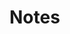

<DocsSEO
  title="Notes"
  description="Take and organize notes within your research projects. Discover Escruta's intelligent note-taking capabilities."
/>

# Notes
